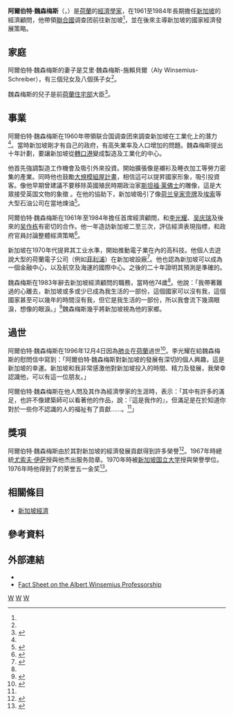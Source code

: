 {{Infobox officeholder
| name = 阿爾伯特·魏森梅斯<br/>Albert Winsemius
| nationality = {{NED}}
| image = Albert Winsemius (1971).jpg
| caption =阿爾伯特·魏森梅斯（1971年）
| order = 联合国新加坡调查团
| term_start = 1961
| term_end = 1984
| deputy =
| president =
| predecessor =
| successor = 後來廢除
| nominated by =
| birth_date = {{birth date|1910|2|26}}
| birth_place = {{NED}}[[吕伐登|吕伐登]]
| alma_mater =
| death_date = {{death date and age|1996|12|4|1910|2|26}}
| death_place = {{NED}}[[海牙|海牙]]
| spouse      = 艾里·魏森梅斯-施賴貝爾<ref name="eresources.nlb.gov.sg">{{cite web|last1=Ong|first1=Christopher|title=Albert Winsemius|url=http://eresources.nlb.gov.sg/infopedia/articles/SIP_1457_2009-02-11.html?utm_expid=85360850-6.qNOOYF40RhKK6gXsQEaAJA.0|website=Singapore Infopedia|publisher=National Library Board Singapore|accessdate=4 June 2015|archive-date=2021-02-07|archive-url=https://web.archive.org/web/20210207152010/https://eresources.nlb.gov.sg/infopedia/articles/SIP_1457_2009-02-11.html?utm_expid=85360850-6.qNOOYF40RhKK6gXsQEaAJA.0|dead-url=no}}</ref>
| children      = 一子二女
| profession = [[經濟學|經濟學]]
}}

'''阿爾伯特·魏森梅斯'''（{{lang-nl|Albert Winsemius}}，{{bd|1910年|2月26日|1996年|12月4日}}）是[[荷蘭|荷蘭]]的[[經濟學家|經濟學家]]，在1961至1984年長期擔任[[新加坡|新加坡]]的經濟顧問，他帶領[[聯合國|聯合國]]调查团前往新加坡<ref name=leipziger/>，並在後來主導新加坡的國家經濟發展策略。

==家庭==
阿爾伯特·魏森梅斯的妻子是艾里·魏森梅斯-施賴貝爾（Aly Winsemius-Schreiber），有三個兒女及八個孫子女<ref name="eresources.nlb.gov.sg"/>。

魏森梅斯的兒子是前[[荷蘭住宅、空間計畫及環境部|荷蘭住宅部]]大臣{{le|彼得·魏森梅斯|Pieter Winsemius}}<ref>{{cite web|title=SDWA and NUSDeltares receive Winsemius Awards|url=http://news.nus.edu.sg/highlights/8868-sdwa-and-nusdeltares-receive-winsemius-awards|website=NUS News|publisher=National University of Singapore.|accessdate=4 June 2015|deadurl=yes|archiveurl=https://web.archive.org/web/20151023095841/http://news.nus.edu.sg/highlights/8868-sdwa-and-nusdeltares-receive-winsemius-awards|archivedate=2015-10-23}}</ref>。

==事業==
阿爾伯特·魏森梅斯在1960年帶領联合国调查团來調查新加坡在工業化上的潛力<ref name=asia1/>。當時新加坡剛才有自己的政府，有高失業率及人口增加的問題。魏森梅斯提出十年計劃，要讓新加坡從[[轉口港|轉口港]]變成製造及工業化的中心。

他首先強調製造工作機會及吸引外來投資。開始擴張像是襯衫及睡衣加工等勞力密集的產業。同時他也鼓勵[[建屋發展局_(新加坡)|大規模組屋計畫]]，相信這可以提昇國家形象，吸引投資客。像他早期曾建議不要移除英國殖民時期政治家[[斯坦福·莱佛士|斯坦福·莱佛士]]的雕像，這是大眾接受英国文物的象徵<!--and could alleviate concerns that investors have toward a new socialist government.-->。在他的協助下，新加坡吸引了像[[荷兰皇家壳牌|荷兰皇家壳牌]]及[[埃索|埃索]]等大型石油公司在當地煉油<ref>{{Cite web |url=http://eresources.nlb.gov.sg/history/events/7f1bd547-bb9a-477e-9d14-b733f428a480 |title=Albert Winsemius's first visit to Singapore - Singapore History |access-date=2015-11-09 |archive-date=2021-02-07 |archive-url=https://web.archive.org/web/20210207152043/https://eresources.nlb.gov.sg/history/events/7f1bd547-bb9a-477e-9d14-b733f428a480 |dead-url=no }}</ref>。

阿爾伯特·魏森梅斯在1961年至1984年擔任首席經濟顧問，和[[李光耀|李光耀]]、[[吴庆瑞|吴庆瑞]]及後來的[[吴作栋|吴作栋]]有密切的合作。他一年造訪新加坡二至三次，評估經濟表現指標，和政府官員討論整體經濟策略<ref>{{cite web|last1=Chua|first1=Lee Hoong|title=Death of Dr Albert Winsemius|url=http://ourstory.asia1.com.sg/dream/lifeline/win3.html|accessdate=9 January 2015|deadurl=yes|archiveurl=https://web.archive.org/web/20150220050948/http://ourstory.asia1.com.sg/dream/lifeline/win3.html|archivedate=2015-02-20}}</ref>。

新加坡在1970年代提昇其工业水準，開始推動電子業在內的高科技。他個人去遊說大型的荷蘭電子公司（例如[[菲利浦|菲利浦]]）在新加坡設廠<ref>{{Cite web |url=http://www.iias.nl/iiasn/iiasn9/soueasia/winsemiu.html |title=Albert Winsemius, 'founding father' of Singapore |access-date=2015-11-04 |archive-url=https://web.archive.org/web/20150402001243/http://www.iias.nl/iiasn/iiasn9/soueasia/winsemiu.html |archive-date=2015-04-02 |dead-url=yes }}</ref>。他也認為新加坡可以成為一個金融中心，以及航空及海運的國際中心。之後的二十年證明其預測是準確的。

魏森梅斯在1983年辭去新加坡經濟顧問的職務，當時他74歲<ref name=asia1/>。他說：「我帶著難過的心離去，新加坡或多或少已成為我生活的一部份，這個國家可以沒有我，這個國家甚至可以幾年的時間沒有我，但它是我生活的一部份，所以我會流下幾滴眼淚，想像的眼淚。」<ref name=asia1>{{cite web | url=http://ourstory.asia1.com.sg/dream/lifeline/win2.html | title=Dr  Albert Winsemius. Singapore's trusted guide | publisher=Singapore Press Holdings | accessdate=2015-11-09 | author=Sumiko Tan | pages=1996-12-07 | deadurl=yes | archiveurl=https://web.archive.org/web/20141205191315/http://ourstory.asia1.com.sg/dream/lifeline/win2.html | archivedate=2014-12-05 }}</ref>魏森梅斯幾乎將新加坡視為他的家鄉。

==過世==
阿爾伯特·魏森梅斯在1996年12月4日因為[[肺炎|肺炎]]在[[荷蘭|荷蘭]]過世<ref>{{cite web|last1=Tan|first1=Rachel|title=Proven wrong - by a fish|url=http://ourstory.asia1.com.sg/dream/lifeline/win1.html|accessdate=9 January 2015|deadurl=yes|archiveurl=https://web.archive.org/web/20140107050927/http://ourstory.asia1.com.sg/dream/lifeline/win1.html|archivedate=2014-01-07}}</ref>。李光耀在給魏森梅斯的慰問信中寫到：「阿爾伯特·魏森梅斯對新加坡的發展有深切的個人興趣，這是新加坡的幸運。新加坡和我非常感激他對新加坡投入的時間、精力及發展，我榮幸認識他，可以有這一位朋友。」

阿爾伯特·魏森梅斯在他人問及其作為經濟學家的生涯時，表示：「其中有許多的滿足，也許不像建築師可以看著他的作品，說：『這是我作的』，但滿足是在於知道你對於一些你不認識的人的福祉有了貢獻……。<ref name=asia1/>」

==獎項==
阿爾伯特·魏森梅斯由於其對新加坡的經濟發展貢獻得到許多榮譽<ref>{{cite web|last1=Tamboer|first1=Kees|title=Albert Winsemius, 'founding father' of Singapore|url=http://www.iias.nl/iiasn/iiasn9/soueasia/winsemiu.html|accessdate=9 January 2015|archive-url=https://web.archive.org/web/20150402001243/http://www.iias.nl/iiasn/iiasn9/soueasia/winsemiu.html|archive-date=2015-04-02|dead-url=yes}}</ref>。1967年時總統[[尤索夫·伊萨|尤索夫·伊萨]]授與他杰出服务勋章。1970年時被[[新加坡国立大学|新加坡国立大学]]授與榮譽學位。1976年時他得到了{{le|全国工会大会|National Trades Union Congress}}的荣誉五一金奖<ref>{{cite web|title=Singapore's trusted guide|url=http://ourstory.asia1.com.sg/dream/lifeline/win2.html|accessdate=9 January 2015|deadurl=yes|archiveurl=https://web.archive.org/web/20141205191315/http://ourstory.asia1.com.sg/dream/lifeline/win2.html|archivedate=2014-12-05}}</ref>。

==相關條目==
*[[新加坡經濟|新加坡經濟]]

==參考資料==
{{Library resources box
 |onlinebooks=no
 |by=yes
 }}
{{reflist|refs=
<ref name=leipziger>{{cite book | last = Leipziger | first = Danny | title = Lessons from East Asia | publisher = University of Michigan Press | location = Ann Arbor | year = 1997 | isbn = 0-472-08722-3 |page=240}}</ref>
}}

==外部連結==
* {{facebook|Albert-Winsemius}}
* [http://www.ntu.edu.sg/corpcomms2/releases/26%20Jul%2005%20Factsheet_Albert%20Winsemius.pdf Fact Sheet on the Albert Winsemius Professorship] {{Wayback|url=http://www.ntu.edu.sg/corpcomms2/releases/26%20Jul%2005%20Factsheet_Albert%20Winsemius.pdf |date=20160306043249 }}

{{DEFAULTSORT:Winsemius, Albert}}
[[Category:荷兰经济学家|W]]
[[Category:20世纪经济学家|W]]
[[Category:鹿特丹大學校友|W]]
